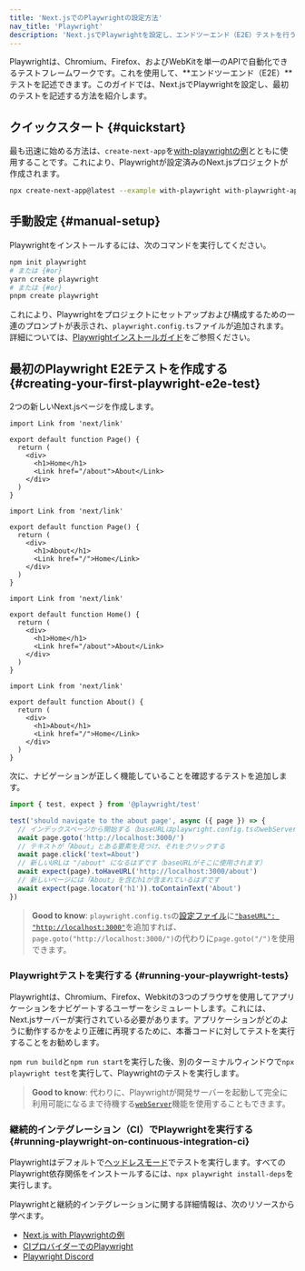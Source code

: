 ```yaml
---
title: 'Next.jsでのPlaywrightの設定方法'
nav_title: 'Playwright'
description: 'Next.jsでPlaywrightを設定し、エンドツーエンド（E2E）テストを行う方法を学びます'
---
```


Playwrightは、Chromium、Firefox、およびWebKitを単一のAPIで自動化できるテストフレームワークです。これを使用して、**エンドツーエンド（E2E）**テストを記述できます。このガイドでは、Next.jsでPlaywrightを設定し、最初のテストを記述する方法を紹介します。

## クイックスタート {#quickstart}

最も迅速に始める方法は、`create-next-app`を[with-playwrightの例](https://github.com/vercel/next.js/tree/canary/examples/with-playwright)とともに使用することです。これにより、Playwrightが設定済みのNext.jsプロジェクトが作成されます。

```bash title="ターミナル"
npx create-next-app@latest --example with-playwright with-playwright-app
```

## 手動設定 {#manual-setup}

Playwrightをインストールするには、次のコマンドを実行してください。

```bash title="ターミナル"
npm init playwright
# または {#or}
yarn create playwright
# または {#or}
pnpm create playwright
```

これにより、Playwrightをプロジェクトにセットアップおよび構成するための一連のプロンプトが表示され、`playwright.config.ts`ファイルが追加されます。詳細については、[Playwrightインストールガイド](https://playwright.dev/docs/intro#installation)をご参照ください。

## 最初のPlaywright E2Eテストを作成する {#creating-your-first-playwright-e2e-test}

2つの新しいNext.jsページを作成します。

<AppOnly>

```tsx title="app/page.tsx"
import Link from 'next/link'

export default function Page() {
  return (
    <div>
      <h1>Home</h1>
      <Link href="/about">About</Link>
    </div>
  )
}
```

```tsx title="app/about/page.tsx"
import Link from 'next/link'

export default function Page() {
  return (
    <div>
      <h1>About</h1>
      <Link href="/">Home</Link>
    </div>
  )
}
```

</AppOnly>

<PagesOnly>

```tsx title="pages/index.ts"
import Link from 'next/link'

export default function Home() {
  return (
    <div>
      <h1>Home</h1>
      <Link href="/about">About</Link>
    </div>
  )
}
```

```tsx title="pages/about.ts"
import Link from 'next/link'

export default function About() {
  return (
    <div>
      <h1>About</h1>
      <Link href="/">Home</Link>
    </div>
  )
}
```

</PagesOnly>

次に、ナビゲーションが正しく機能していることを確認するテストを追加します。

```ts title="tests/example.spec.ts"
import { test, expect } from '@playwright/test'

test('should navigate to the about page', async ({ page }) => {
  // インデックスページから開始する（baseURLはplaywright.config.tsのwebServerにより設定されます）
  await page.goto('http://localhost:3000/')
  // テキストが「About」とある要素を見つけ、それをクリックする
  await page.click('text=About')
  // 新しいURLは "/about" になるはずです（baseURLがそこに使用されます）
  await expect(page).toHaveURL('http://localhost:3000/about')
  // 新しいページには「About」を含むh1が含まれているはずです
  await expect(page.locator('h1')).toContainText('About')
})
```

> **Good to know**: `playwright.config.ts`の[設定ファイル](https://playwright.dev/docs/test-configuration)に[`"baseURL": "http://localhost:3000"`](https://playwright.dev/docs/api/class-testoptions#test-options-base-url)を追加すれば、`page.goto("http://localhost:3000/")`の代わりに`page.goto("/")`を使用できます。

### Playwrightテストを実行する {#running-your-playwright-tests}

Playwrightは、Chromium、Firefox、Webkitの3つのブラウザを使用してアプリケーションをナビゲートするユーザーをシミュレートします。これには、Next.jsサーバーが実行されている必要があります。アプリケーションがどのように動作するかをより正確に再現するために、本番コードに対してテストを実行することをお勧めします。

`npm run build`と`npm run start`を実行した後、別のターミナルウィンドウで`npx playwright test`を実行して、Playwrightのテストを実行します。

> **Good to know**: 代わりに、Playwrightが開発サーバーを起動して完全に利用可能になるまで待機する[`webServer`](https://playwright.dev/docs/test-webserver/)機能を使用することもできます。

### 継続的インテグレーション（CI）でPlaywrightを実行する {#running-playwright-on-continuous-integration-ci}

Playwrightはデフォルトで[ヘッドレスモード](https://playwright.dev/docs/ci#running-headed)でテストを実行します。すべてのPlaywright依存関係をインストールするには、`npx playwright install-deps`を実行します。

Playwrightと継続的インテグレーションに関する詳細情報は、次のリソースから学べます。

- [Next.js with Playwrightの例](https://github.com/vercel/next.js/tree/canary/examples/with-playwright)
- [CIプロバイダーでのPlaywright](https://playwright.dev/docs/ci)
- [Playwright Discord](https://discord.com/invite/playwright-807756831384403968)
